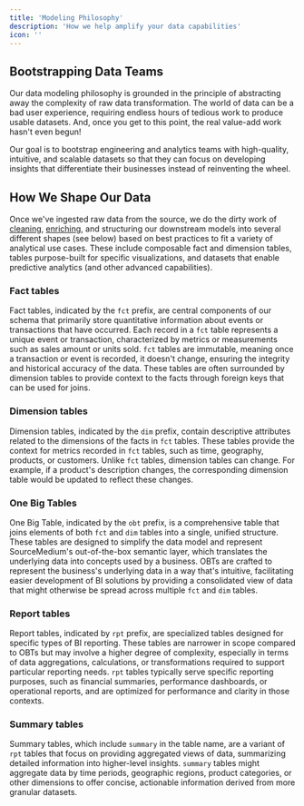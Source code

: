 ```yaml
---
title: 'Modeling Philosophy'
description: 'How we help amplify your data capabilities'
icon: ''
---
```


## Bootstrapping Data Teams
Our data modeling philosophy is grounded in the principle of abstracting away the complexity of raw data 
transformation. The world of data can be a bad user experience, requiring endless hours of tedious work to produce usable datasets. 
And, once you get to this point, the real value-add work hasn't even begun!

Our goal is to bootstrap engineering and analytics teams with high-quality, intuitive, and scalable 
datasets so that they can focus on developing insights that differentiate their businesses instead of reinventing the wheel.

## How We Shape Our Data

Once we've ingested raw data from the source, we do the dirty work of [cleaning](/data-transformations/data-cleaning), 
[enriching](/data-transformations/data-enrichment), and structuring our downstream models into several different shapes (see below) based on best practices to fit a variety of analytical use 
cases. These include composable fact and dimension tables, tables purpose-built for specific visualizations, and datasets that 
enable predictive analytics (and other advanced capabilities).

### Fact tables
Fact tables, indicated by the `fct` prefix, are central components of our schema that primarily store quantitative information 
about events or transactions that have occurred. Each record in a `fct` table represents a unique event or transaction, characterized by 
metrics or measurements such as sales amount or units sold. `fct` tables are immutable, meaning once a transaction or event is recorded, it 
doesn't change, ensuring the integrity and historical accuracy of the data. These tables are often surrounded by dimension tables to provide context 
to the facts through foreign keys that can be used for joins.

### Dimension tables
Dimension tables, indicated by the `dim` prefix, contain descriptive attributes related to the dimensions of the facts in `fct` tables. 
These tables provide the context for metrics recorded in `fct` tables, such as time, geography, products, or customers. Unlike `fct` tables, 
dimension tables can change. For example, if a product's description changes, the corresponding dimension table would be updated to reflect these 
changes.

### One Big Tables
One Big Table, indicated by the `obt` prefix, is a comprehensive table that joins elements of both `fct` and `dim` tables into a single, 
unified structure. These tables are designed to simplify the data model and represent SourceMedium's out-of-the-box semantic layer, which translates 
the underlying data into concepts used by a business. OBTs are crafted to represent the business's underlying data in a way that's intuitive, 
facilitating easier development of BI solutions by providing a consolidated view of data that might otherwise be spread across multiple `fct` 
and `dim` tables.

### Report tables
Report tables, indicated by `rpt` prefix, are specialized tables designed for specific types of BI reporting. These tables are narrower in 
scope compared to OBTs but may involve a higher degree of complexity, especially in terms of data aggregations, calculations, or transformations 
required to support particular reporting needs. `rpt` tables typically serve specific reporting purposes, such as financial summaries, performance 
dashboards, or operational reports, and are optimized for performance and clarity in those contexts.

### Summary tables
Summary tables, which include `summary` in the table name, are a variant of `rpt` tables that focus on providing aggregated views of 
data, summarizing detailed information into higher-level insights. `summary` tables might aggregate data by time periods, geographic regions, 
product categories, or other dimensions to offer concise, actionable information derived from more granular datasets.
